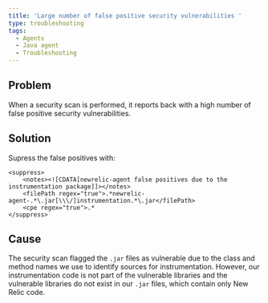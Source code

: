 ```yaml
---
title: 'Large number of false positive security vulnerabilities '
type: troubleshooting
tags:
  - Agents
  - Java agent
  - Troubleshooting
---
```


## Problem

When a security scan is performed, it reports back with a high number of false positive security vulnerabilities.

## Solution

Supress the false positives with:

```
<suppress>
    <notes><![CDATA[newrelic-agent false positives due to the instrumentation package]]></notes>
    <filePath regex="true">.*newrelic-agent-.*\.jar[\\\/]instrumentation.*\.jar</filePath>
    <cpe regex="true">.*
</suppress>
```

## Cause

The security scan flagged the `.jar` files as vulnerable due to the class and method names we use to identify sources for instrumentation. However, our instrumentation code is not part of the vulnerable libraries and the vulnerable libraries do not exist in our `.jar` files, which contain only New Relic code.
